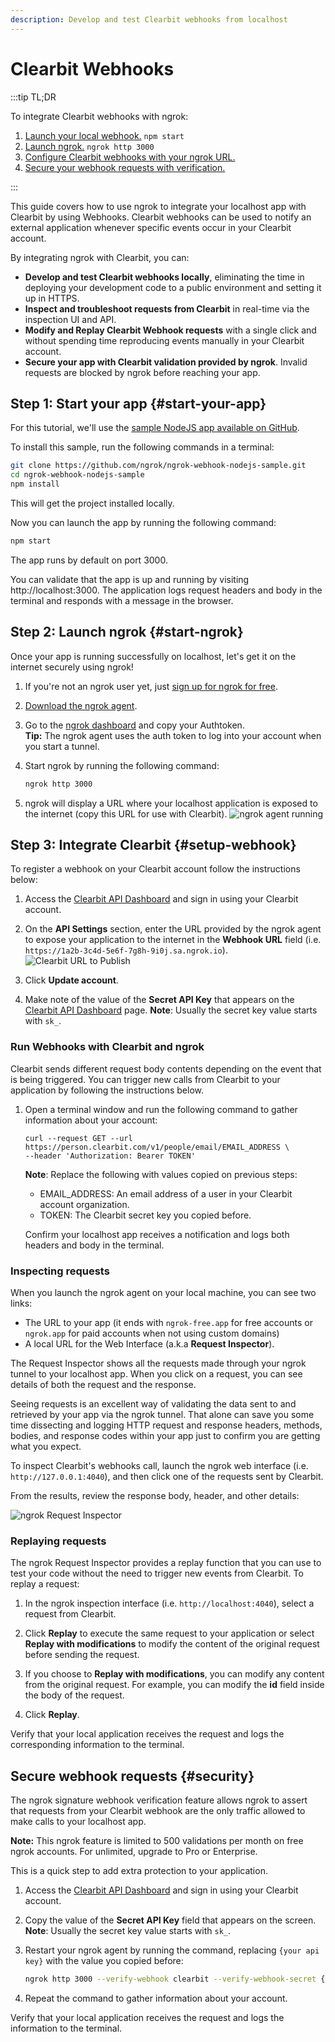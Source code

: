 ```yaml
---
description: Develop and test Clearbit webhooks from localhost
---
```


# Clearbit Webhooks

:::tip TL;DR

To integrate Clearbit webhooks with ngrok:

1. [Launch your local webhook.](#start-your-app) `npm start`
1. [Launch ngrok.](#start-ngrok) `ngrok http 3000`
1. [Configure Clearbit webhooks with your ngrok URL.](#setup-webhook)
1. [Secure your webhook requests with verification.](#security)

:::

This guide covers how to use ngrok to integrate your localhost app with Clearbit by using Webhooks.
Clearbit webhooks can be used to notify an external application whenever specific events occur in your Clearbit account.

By integrating ngrok with Clearbit, you can:

- **Develop and test Clearbit webhooks locally**, eliminating the time in deploying your development code to a public environment and setting it up in HTTPS.
- **Inspect and troubleshoot requests from Clearbit** in real-time via the inspection UI and API.
- **Modify and Replay Clearbit Webhook requests** with a single click and without spending time reproducing events manually in your Clearbit account.
- **Secure your app with Clearbit validation provided by ngrok**. Invalid requests are blocked by ngrok before reaching your app.

## **Step 1**: Start your app {#start-your-app}

For this tutorial, we'll use the [sample NodeJS app available on GitHub](https://github.com/ngrok/ngrok-webhook-nodejs-sample).

To install this sample, run the following commands in a terminal:

```bash
git clone https://github.com/ngrok/ngrok-webhook-nodejs-sample.git
cd ngrok-webhook-nodejs-sample
npm install
```

This will get the project installed locally.

Now you can launch the app by running the following command:

```bash
npm start
```

The app runs by default on port 3000.

You can validate that the app is up and running by visiting http://localhost:3000. The application logs request headers and body in the terminal and responds with a message in the browser.

## **Step 2**: Launch ngrok {#start-ngrok}

Once your app is running successfully on localhost, let's get it on the internet securely using ngrok!

1. If you're not an ngrok user yet, just [sign up for ngrok for free](https://ngrok.com/signup).

1. [Download the ngrok agent](https://ngrok.com/download).

1. Go to the [ngrok dashboard](https://dashboard.ngrok.com) and copy your Authtoken. <br />
   **Tip:** The ngrok agent uses the auth token to log into your account when you start a tunnel.
1. Start ngrok by running the following command:

   ```bash
   ngrok http 3000
   ```

1. ngrok will display a URL where your localhost application is exposed to the internet (copy this URL for use with Clearbit).
   ![ngrok agent running](/img/integrations/launch_ngrok_tunnel.png)

## **Step 3**: Integrate Clearbit {#setup-webhook}

To register a webhook on your Clearbit account follow the instructions below:

1. Access the [Clearbit API Dashboard](https://dashboard.clearbit.com/api) and sign in using your Clearbit account.

1. On the **API Settings** section, enter the URL provided by the ngrok agent to expose your application to the internet in the **Webhook URL** field (i.e. `https://1a2b-3c4d-5e6f-7g8h-9i0j.sa.ngrok.io`).
   ![Clearbit URL to Publish](img/ngrok_url_configuration_clearbit.png)

1. Click **Update account**.

1. Make note of the value of the **Secret API Key** that appears on the [Clearbit API Dashboard](https://dashboard.clearbit.com/api) page.
   **Note**: Usually the secret key value starts with `sk_`.

### Run Webhooks with Clearbit and ngrok

Clearbit sends different request body contents depending on the event that is being triggered.
You can trigger new calls from Clearbit to your application by following the instructions below.

1. Open a terminal window and run the following command to gather information about your account:

   ```
   curl --request GET --url https://person.clearbit.com/v1/people/email/EMAIL_ADDRESS \
   --header 'Authorization: Bearer TOKEN'
   ```

   **Note**: Replace the following with values copied on previous steps:

   - EMAIL_ADDRESS: An email address of a user in your Clearbit account organization.
   - TOKEN: The Clearbit secret key you copied before.

   Confirm your localhost app receives a notification and logs both headers and body in the terminal.

### Inspecting requests

When you launch the ngrok agent on your local machine, you can see two links:

- The URL to your app (it ends with `ngrok-free.app` for free accounts or `ngrok.app` for paid accounts when not using custom domains)
- A local URL for the Web Interface (a.k.a **Request Inspector**).

The Request Inspector shows all the requests made through your ngrok tunnel to your localhost app. When you click on a request, you can see details of both the request and the response.

Seeing requests is an excellent way of validating the data sent to and retrieved by your app via the ngrok tunnel. That alone can save you some time dissecting and logging HTTP request and response headers, methods, bodies, and response codes within your app just to confirm you are getting what you expect.

To inspect Clearbit's webhooks call, launch the ngrok web interface (i.e. `http://127.0.0.1:4040`), and then click one of the requests sent by Clearbit.

From the results, review the response body, header, and other details:

![ngrok Request Inspector](img/ngrok_introspection_clearbit_webhooks.png)

### Replaying requests

The ngrok Request Inspector provides a replay function that you can use to test your code without the need to trigger new events from Clearbit. To replay a request:

1. In the ngrok inspection interface (i.e. `http://localhost:4040`), select a request from Clearbit.

1. Click **Replay** to execute the same request to your application or select **Replay with modifications** to modify the content of the original request before sending the request.

1. If you choose to **Replay with modifications**, you can modify any content from the original request. For example, you can modify the **id** field inside the body of the request.

1. Click **Replay**.

Verify that your local application receives the request and logs the corresponding information to the terminal.

## Secure webhook requests {#security}

The ngrok signature webhook verification feature allows ngrok to assert that requests from your Clearbit webhook are the only traffic allowed to make calls to your localhost app.

**Note:** This ngrok feature is limited to 500 validations per month on free ngrok accounts. For unlimited, upgrade to Pro or Enterprise.

This is a quick step to add extra protection to your application.

1. Access the [Clearbit API Dashboard](https://dashboard.clearbit.com/api/) and sign in using your Clearbit account.

1. Copy the value of the **Secret API Key** field that appears on the screen.
   **Note**: Usually the secret key value starts with `sk_`.

1. Restart your ngrok agent by running the command, replacing `{your api key}` with the value you copied before:

   ```bash
   ngrok http 3000 --verify-webhook clearbit --verify-webhook-secret {your api key}
   ```

1. Repeat the command to gather information about your account.

Verify that your local application receives the request and logs the information to the terminal.
